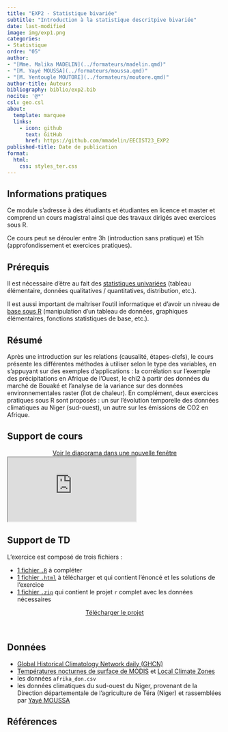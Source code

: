 ```yaml
---
title: "EXP2 - Statistique bivariée"
subtitle: "Introduction à la statistique descritpive bivariée"
date: last-modified
image: img/exp1.png
categories: 
- Statistique
ordre: "05" 
author: 
- "[Mme. Malika MADELIN](../formateurs/madelin.qmd)"
- "[M. Yayé MOUSSA](../formateurs/moussa.qmd)"
- "[M. Yentougle MOUTORE](../formateurs/moutore.qmd)"
author-title: Auteurs
bibliography: biblio/exp2.bib
nocite: '@*'
csl: geo.csl
about:
  template: marquee
  links:
    - icon: github
      text: GitHub
      href: https://github.com/mmadelin/EECIST23_EXP2
published-title: Date de publication 
format:
  html: 
    css: styles_ter.css
---
```


## <i class="bi bi-info-circle"></i> Informations pratiques

Ce module s'adresse à des étudiants et étudiantes en licence et master et comprend un cours magistral ainsi que des travaux dirigés avec exercices sous R.

Ce cours peut se dérouler entre 3h (introduction sans pratique) et 15h (approfondissement et exercices pratiques).

## <i class="bi bi-ui-checks-grid"></i> Prérequis

Il est nécessaire d'être au fait des [statistiques univariées](exp1_uni.qmd) (tableau élémentaire, données qualitatives / quantitatives, distribution, etc.).

Il est aussi important de maîtriser l'outil informatique et d'avoir un niveau de [base sous R](out1_r.qmd) (manipulation d'un tableau de données, graphiques élémentaires, fonctions statistiques de base, etc.).

## <i class="bi bi-bookmark"></i> Résumé

Après une introduction sur les relations (causalité, étapes-clefs), le cours présente les différentes méthodes à utiliser selon le type des variables, en s'appuyant sur des exemples d'applications : la corrélation sur l'exemple des précipitations en Afrique de l'Ouest, le chi2 à partir des données du marché de Bouaké et l'analyse de la variance sur des données environnementales raster (îlot de chaleur). En complément, deux exercices pratiques sous R sont proposés : un sur l'évolution temporelle des données climatiques au Niger (sud-ouest), un autre sur les émissions de CO2 en Afrique.

## <i class="bi bi-person-video3"></i> Support de cours

<center><a href="https://mmadelin.github.io/EECIST23_EXP2/EXP2_statsbivar.html#/title-slide" class="btn btn-info" role="button" aria-disabled="true" target="_blank" rel="noopener noreferrer"><i class="bi bi-eye"></i> Voir le diaporama dans une nouvelle fenêtre </a></center>

<object class="slide" data="support/introR_seance2_diapo.pdf" type="application/pdf">

<iframe class="slide" src="https://mmadelin.github.io/EECIST23_EXP2/EXP2_statsbivar.html#/title-slide">

</iframe>

</object>

## <i class="bi bi-person-video3"></i> Support de TD

L'exercice est composé de trois fichiers :

-   [1 fichier `.R`](https://github.com/mmadelin/EECIST23_EXP2/blob/main/EXP2_Exo_AfrCO2.R) à compléter
-   [1 fichier `.html`](https://github.com/mmadelin/EECIST23_EXP2/raw/main/EECIST23_EXP2_ExoQnQn.html) à télécharger et qui contient l'énoncé et les solutions de l'exercice 
-   [1 fichier `.zip`](https://github.com/mmadelin/EECIST23_EXP2/raw/main/EXP2_Exos.zip) qui contient le projet `r` complet avec les données nécessaires

<center><a href="https://github.com/mmadelin/EECIST23_EXP2/raw/main/EXP2_Exos.zip" class="btn btn-warning" role="button" aria-disabled="true"><i class="bi bi-eye" target="_blank" rel="noopener noreferrer"></i>Télécharger le projet</a></center>

\

<!-- ...ou avec les données et le diaporama (dépot GitHub) -->

<!-- <center><a href="https://github.com/mmadelin/EECIST23_EXP2/archive/refs/heads/main.zip" class="btn btn-warning" role="button" aria-disabled="true"><i class="bi bi-eye" target="_blank" rel="noopener noreferrer"></i> Télécharger le dossier complet </a></center> -->


## <i class="bi bi-clipboard-data"></i> Données

-   [Global Historical Climatology Network daily (GHCN)](https://www.ncei.noaa.gov/products/land-based-station/global-historical-climatology-network-daily)
-   [Températures nocturnes de surface de MODIS](https://lpdaac.usgs.gov/products/mod11a1v061/) et [Local Climate Zones](https://zenodo.org/record/7324909)
-   les données `afrika_don.csv`
-   les données climatiques du sud-ouest du Niger, provenant de la Direction départementale de l'agriculture de Téra (Niger) et rassemblées par [Yayé MOUSSA](../formateurs/moussa.qmd)

## <i class="bi bi-file-earmark-text"></i> Références

::: {#refs}
:::
